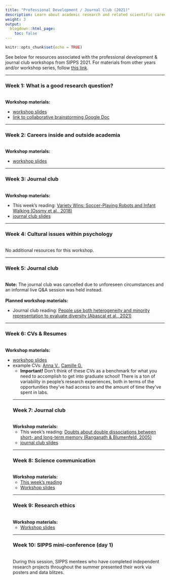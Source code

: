 ```yaml
---
title: "Professional Development / Journal Club (2021)"
description: Learn about academic research and related scientific careers, as well as how to digest and think critically about contemporary journal articles.
weight: 3
output:
  blogdown::html_page:
    toc: false
---
```


```r
knitr::opts_chunk$set(echo = TRUE)
```

See below for resources associated with the professional development & journal club workshops from SIPPS 2021. For materials from other years and/or workshop series, follow [this link](/workshops).

<hr>

### Week 1: What is a good research question?
<br>
**Workshop materials:**
<ul>
<li><a href="/workshop_files/2021/prof-dev/RQ.pdf" download>workshop slides</a>
<li>[link to collaborative brainstorming Google Doc](https://docs.google.com/document/d/1YYvNTHr-aivhlWWP3c5ms12Pkq-bARNTrwpPr_fvQnE/edit#heading=h.b95kkvcec54s){target="_blank"}
</ul>

<hr>

### Week 2: Careers inside and outside academia
<br>
**Workshop materials:**
<ul>
<li><a href="/workshop_files/2021/prof-dev/Ac_and_non-ac_careers.pptx" download>workshop slides</a>
</ul>

<hr>

### Week 3: Journal club
<br>
**Workshop materials:**
<br>
<ul>
<li>This week's reading: [Variety Wins: Soccer-Playing Robots and Infant Walking (Ossmy et al., 2018)](/workshop_files/2021/prof-dev/VarietyWins.pdf){target="_blank"}
<li><a href="/workshop_files/2021/prof-dev/Journal_Club_Jun_23.pdf" download>journal club slides</a>
</ul>

<hr>

### Week 4: Cultural issues within psychology
<br>
No additional resources for this workshop.
<hr>

### Week 5: Journal club
<br>
<b>Note:</b> The journal club was cancelled due to unforeseen circumstances and an informal live Q&A session was held instead.
<br><br>
**Planned workshop materials:**
<br>
<ul>
<li>Journal club reading: [People use both heterogeneity and minority representation to evaluate diversity (Abascal et al., 2021)](/workshop_files/2021/prof-dev/HeterogeneityMinorityRepDiversity.pdf){target="_blank"}
</ul>

<hr>

### Week 6: CVs & Resumes
<br>
**Workshop materials:**
<ul>
<li><a href="/workshop_files/2021/prof-dev/CVsResumes_210409.pdf" download>workshop slides</a>
<li>example CVs: <a href="/workshop_files/2021/prof-dev/CV_AV.pdf" target="_blank">Anna V.</a>, <a href="/workshop_files/2021/prof-dev/CV_CG.pdf" target="_blank">Camille G.</a>
<ul><li>**Important!** Don't think of these CVs as a benchmark for what you need to accomplish to get into graduate school! There is a ton of variability in people's research experiences, both in terms of the opportunities they've had access to and the amount of time they've spent in labs.</li>  
</ul>

<hr>

### Week 7: Journal club
<br>
**Workshop materials:**
<br>
<ul>
<li>This week's reading: [Doubts about double dissociations between short- and long-term memory (Ranganath & Blumenfeld, 2005)](/workshop_files/2021/prof-dev/DoubleDissociations_RanganathBlumenfeld.pdf){target="_blank"}
<li><a href="/workshop_files/2021/prof-dev/SIPPS-jclub_072121.pdf" download>journal club slides</a>
</ul>

<hr>

### Week 8: Science communication
<br>
**Workshop materials:**
<br>
<ul>
<li>[This week's reading](/workshop_files/2021/prof-dev/Sarnecka_WritingWorkshop.pdf){target="_blank"}
<li><a href="/workshop_files/2021/prof-dev/slides_scicomm.pdf" download>Workshop slides</a>
</ul>

<hr>

### Week 9: Research ethics
<br>
**Workshop materials:**
<br>
<ul>
<li><a href="/workshop_files/2021/prof-dev/SIPPSEthics.pdf" download>Workshop slides</a>
</ul>
<hr>

### Week 10: SIPPS mini-conference (day 1)
<br>
During this session, SIPPS mentees who have completed independent research projects throughout the summer presented their work via posters and data blitzes.
